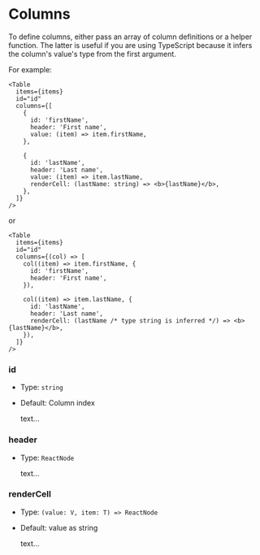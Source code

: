 # Columns

To define columns, either pass an array of column definitions or a helper function.
The latter is useful if you are using TypeScript because it infers the column's value's type from the first argument.

For example:

```tsx
<Table
  items={items}
  id="id"
  columns={[
    {
      id: 'firstName',
      header: 'First name',
      value: (item) => item.firstName,
    },

    {
      id: 'lastName',
      header: 'Last name',
      value: (item) => item.lastName,
      renderCell: (lastName: string) => <b>{lastName}</b>,
    },
  ]}
/>
```

or

```tsx
<Table
  items={items}
  id="id"
  columns={(col) => [
    col((item) => item.firstName, {
      id: 'firstName',
      header: 'First name',
    }),

    col((item) => item.lastName, {
      id: 'lastName',
      header: 'Last name',
      renderCell: (lastName /* type string is inferred */) => <b>{lastName}</b>,
    }),
  ]}
/>
```

### id

- Type: `string`
- Default: Column index

  text...

### header

- Type: `ReactNode`

  text...

### renderCell

- Type: `(value: V, item: T) => ReactNode`
- Default: value as string

  text...
